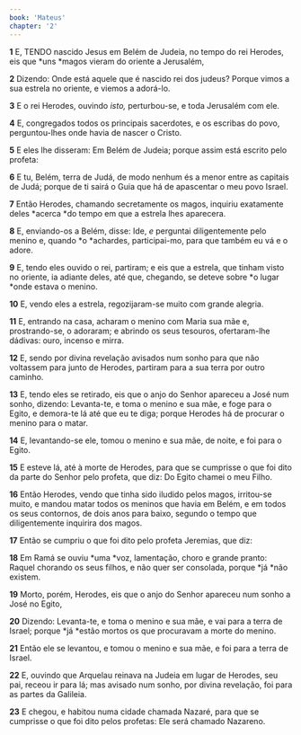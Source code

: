 ```yaml
---
book: 'Mateus'
chapter: '2'
---
```


**1** E, TENDO nascido Jesus em Belém de Judeia, no tempo do rei Herodes, eis que *uns *magos vieram do oriente a Jerusalém,

**2** Dizendo: Onde está aquele que é nascido rei dos judeus? Porque vimos a sua estrela no oriente, e viemos a adorá-lo.

**3** E o rei Herodes, ouvindo _isto,_ perturbou-se, e toda Jerusalém com ele.

**4** E, congregados todos os principais sacerdotes, e os escribas do povo, perguntou-lhes onde havia de nascer o Cristo.

**5** E eles lhe disseram: Em Belém de Judeia; porque assim está escrito pelo profeta:

**6** E tu, Belém, terra de Judá, de modo nenhum és a menor entre as capitais de Judá; porque de ti sairá o Guia que há de apascentar o meu povo Israel.

**7** Então Herodes, chamando secretamente os magos, inquiriu exatamente deles *acerca *do tempo em que a estrela lhes aparecera.

**8** E, enviando-os a Belém, disse: Ide, _e_ perguntai diligentemente pelo menino e, quando *o *achardes, participai-mo, para que também eu vá e o adore.

**9** E, tendo eles ouvido o rei, partiram; e eis que a estrela, que tinham visto no oriente, ia adiante deles, até que, chegando, se deteve sobre *o lugar *onde estava o menino.

**10** E, vendo eles a estrela, regozijaram-se muito com grande alegria.

**11** E, entrando na casa, acharam o menino com Maria sua mãe e, prostrando-se, o adoraram; e abrindo os seus tesouros, ofertaram-lhe dádivas: ouro, incenso e mirra.

**12** E, sendo por divina revelação avisados num sonho para que não voltassem para junto de Herodes, partiram para a sua terra por outro caminho.

**13** E, tendo eles se retirado, eis que o anjo do Senhor apareceu a José num sonho, dizendo: Levanta-te, e toma o menino e sua mãe, e foge para o Egito, e demora-te lá até que eu te diga; porque Herodes há de procurar o menino para o matar.

**14** E, levantando-se ele, tomou o menino e sua mãe, de noite, e foi para o Egito.

**15** E esteve lá, até à morte de Herodes, para que se cumprisse o que foi dito da parte do Senhor pelo profeta, que diz: Do Egito chamei o meu Filho.

**16** Então Herodes, vendo que tinha sido iludido pelos magos, irritou-se muito, e mandou matar todos os meninos que havia em Belém, e em todos os seus contornos, de dois anos para baixo, segundo o tempo que diligentemente inquirira dos magos.

**17** Então se cumpriu o que foi dito pelo profeta Jeremias, que diz:

**18** Em Ramá se ouviu *uma *voz, lamentação, choro e grande pranto: Raquel chorando os seus filhos, e não quer ser consolada, porque *já *não existem.

**19** Morto, porém, Herodes, eis que o anjo do Senhor apareceu num sonho a José no Egito,

**20** Dizendo: Levanta-te, e toma o menino e sua mãe, e vai para a terra de Israel; porque *já *estão mortos os que procuravam a morte do menino.

**21** Então ele se levantou, e tomou o menino e sua mãe, e foi para a terra de Israel.

**22** E, ouvindo que Arquelau reinava na Judeia em lugar de Herodes, seu pai, receou ir para lá; mas avisado num sonho, por divina revelação, foi para as partes da Galileia.

**23** E chegou, e habitou numa cidade chamada Nazaré, para que se cumprisse o que foi dito pelos profetas: Ele será chamado Nazareno.
